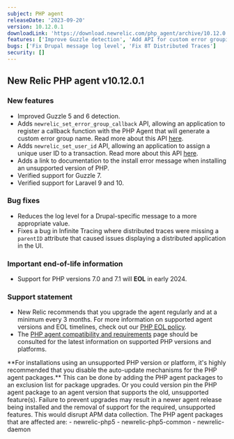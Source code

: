 ```yaml
---
subject: PHP agent
releaseDate: '2023-09-20'
version: 10.12.0.1
downloadLink: 'https://download.newrelic.com/php_agent/archive/10.12.0.1'
features: ['Improve Guzzle detection', 'Add API for custom error grouping', 'Add API to assign a unique ID to a transaction', 'Add docs link to install error message', 'Verified support for Laravel 9 and 10', 'Verified support for Guzzle 7']
bugs: ['Fix Drupal message log level', 'Fix 8T Distributed Traces']
security: []
---
```

## New Relic PHP agent v10.12.0.1

### New features

* Improved Guzzle 5 and 6 detection.
* Adds `newrelic_set_error_group_callback` API, allowing an application to register a callback function with the PHP Agent that will generate a custom error group name. Read more about this API [here](/docs/agents/php-agent/php-agent-api/newrelic_set_error_group_callback).
* Adds `newrelic_set_user_id` API, allowing an application to assign a unique user ID to a transaction. Read more about this API [here](/docs/agents/php-agent/php-agent-api/newrelic_set_user_id).
* Adds a link to documentation to the install error message when installing an unsupported version of PHP.
* Verified support for Guzzle 7.
* Verified support for Laravel 9 and 10.

### Bug fixes

* Reduces the log level for a Drupal-specific message to a more appropriate value.
* Fixes a bug in Infinite Tracing where distributed traces were missing a `parentID` attribute that caused issues displaying a distributed application in the UI.

### Important end-of-life information

* Support for PHP versions 7.0 and 7.1 will **EOL** in early 2024.

### Support statement

* New Relic recommends that you upgrade the agent regularly and at a minimum every 3 months. For more information on supported agent versions and EOL timelines, check out our [PHP EOL policy](https://docs.newrelic.com/docs/apm/agents/php-agent/getting-started/php-agent-eol-policy/).
* The [PHP agent compatibility and requirements](https://docs.newrelic.com/docs/apm/agents/php-agent/getting-started/php-agent-compatibility-requirements/) page should be consulted for the latest information on supported PHP versions and platforms.

<Callout variant="important">
**For installations using an unsupported PHP version or platform, it's highly recommended that you disable the auto-update mechanisms for the PHP agent packages.** This can be done by adding the PHP agent packages to an exclusion list for package upgrades. Or you could version pin the PHP agent package to an agent version that supports the old, unsupported feature(s). Failure to prevent upgrades may result in a newer agent release being installed and the removal of support for the required, unsupported features. This would disrupt APM data collection.
The PHP agent packages that are affected are:
   - newrelic-php5
   - newrelic-php5-common
   - newrelic-daemon
</Callout>
